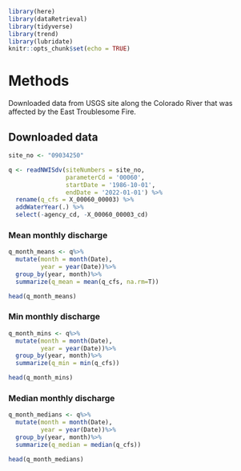 ```r
library(here)
library(dataRetrieval)
library(tidyverse)
library(trend)
library(lubridate)
knitr::opts_chunk$set(echo = TRUE)
```


# Methods

Downloaded data from USGS site along the Colorado River that was affected by the East Troublesome Fire.

## Downloaded data

```r
site_no <- "09034250" 

q <- readNWISdv(siteNumbers = site_no,
                parameterCd = '00060',
                startDate = '1986-10-01',
                endDate = '2022-01-01') %>%
  rename(q_cfs = X_00060_00003) %>%
  addWaterYear(.) %>%
  select(-agency_cd, -X_00060_00003_cd)
```

### Mean monthly discharge 
```r
q_month_means <- q%>%
  mutate(month = month(Date),
         year = year(Date))%>%
  group_by(year, month)%>%
  summarize(q_mean = mean(q_cfs, na.rm=T))

head(q_month_means)
```

### Min monthly discharge
```r
q_month_mins <- q%>%
  mutate(month = month(Date),
         year = year(Date))%>%
  group_by(year, month)%>%
  summarize(q_min = min(q_cfs))

head(q_month_mins)
```

### Median monthly discharge
```r
q_month_medians <- q%>%
  mutate(month = month(Date),
         year = year(Date))%>%
  group_by(year, month)%>%
  summarize(q_median = median(q_cfs))

head(q_month_medians)
```